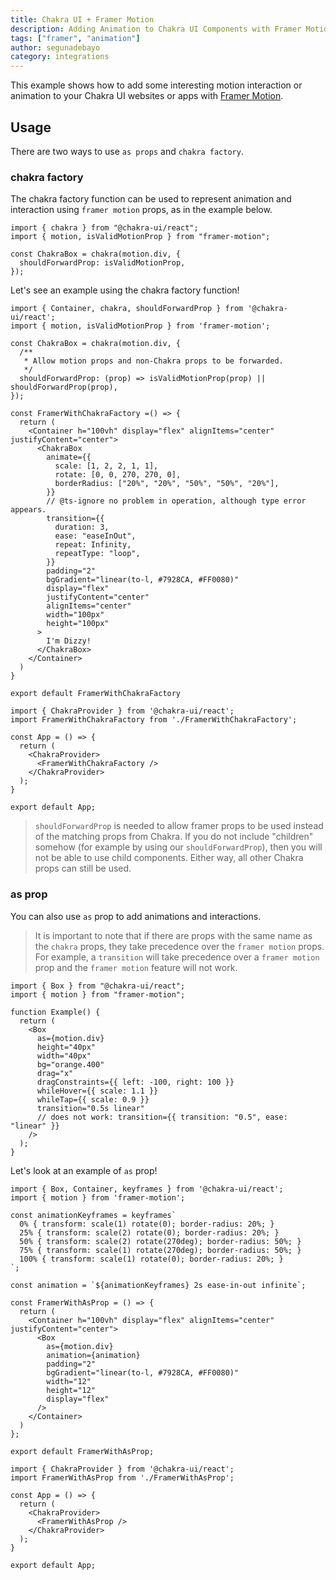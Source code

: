 ```yaml
---
title: Chakra UI + Framer Motion
description: Adding Animation to Chakra UI Components with Framer Motion
tags: ["framer", "animation"]
author: segunadebayo
category: integrations
---
```


This example shows how to add some interesting motion interaction or animation
to your Chakra UI websites or apps with
[Framer Motion](https://www.framer.com/docs/).

## Usage

There are two ways to use `as props` and `chakra factory`.

### chakra factory

The chakra factory function can be used to represent animation and interaction
using `framer motion` props, as in the example below.

```tsx
import { chakra } from "@chakra-ui/react";
import { motion, isValidMotionProp } from "framer-motion";

const ChakraBox = chakra(motion.div, {
  shouldForwardProp: isValidMotionProp,
});
```

Let's see an example using the chakra factory function!

<SandpackEditor>

```tsx FramerWithChakraFactory.tsx active
import { Container, chakra, shouldForwardProp } from '@chakra-ui/react';
import { motion, isValidMotionProp } from 'framer-motion';

const ChakraBox = chakra(motion.div, {
  /**
   * Allow motion props and non-Chakra props to be forwarded.
   */
  shouldForwardProp: (prop) => isValidMotionProp(prop) || shouldForwardProp(prop),
});

const FramerWithChakraFactory =() => {
  return (
    <Container h="100vh" display="flex" alignItems="center" justifyContent="center">
      <ChakraBox
        animate={{
          scale: [1, 2, 2, 1, 1],
          rotate: [0, 0, 270, 270, 0],
          borderRadius: ["20%", "20%", "50%", "50%", "20%"],
        }}
        // @ts-ignore no problem in operation, although type error appears.
        transition={{
          duration: 3,
          ease: "easeInOut",
          repeat: Infinity,
          repeatType: "loop",
        }}
        padding="2"
        bgGradient="linear(to-l, #7928CA, #FF0080)"
        display="flex"
        justifyContent="center"
        alignItems="center"
        width="100px"
        height="100px"
      >
        I'm Dizzy!
      </ChakraBox>
    </Container>
  )
}

export default FramerWithChakraFactory
```

```tsx App.tsx
import { ChakraProvider } from '@chakra-ui/react';
import FramerWithChakraFactory from './FramerWithChakraFactory';

const App = () => {
  return (
    <ChakraProvider>
      <FramerWithChakraFactory />
    </ChakraProvider>
  );
}

export default App;
```

</SandpackEditor>

> `shouldForwardProp` is needed to allow framer props to be used instead of the
> matching props from Chakra. If you do not include "children" somehow
> (for example by using our `shouldForwardProp`), then you will not be able
> to use child components. Either way, all other Chakra props can still be used.

### as prop

You can also use `as` prop to add animations and interactions.

> It is important to note that if there are props with the same name as the
> `chakra` props, they take precedence over the `framer motion` props. For
> example, a `transition` will take precedence over a `framer motion` prop and
> the `framer motion` feature will not work.

```tsx
import { Box } from "@chakra-ui/react";
import { motion } from "framer-motion";

function Example() {
  return (
    <Box
      as={motion.div}
      height="40px"
      width="40px"
      bg="orange.400"
      drag="x"
      dragConstraints={{ left: -100, right: 100 }}
      whileHover={{ scale: 1.1 }}
      whileTap={{ scale: 0.9 }}
      transition="0.5s linear"
      // does not work: transition={{ transition: "0.5", ease: "linear" }}
    />
  );
}
```

Let's look at an example of `as` prop!

<SandpackEditor>


```tsx FramerWithAsProp.tsx active
import { Box, Container, keyframes } from '@chakra-ui/react';
import { motion } from 'framer-motion';

const animationKeyframes = keyframes`
  0% { transform: scale(1) rotate(0); border-radius: 20%; }
  25% { transform: scale(2) rotate(0); border-radius: 20%; }
  50% { transform: scale(2) rotate(270deg); border-radius: 50%; }
  75% { transform: scale(1) rotate(270deg); border-radius: 50%; }
  100% { transform: scale(1) rotate(0); border-radius: 20%; }
`;

const animation = `${animationKeyframes} 2s ease-in-out infinite`;
  
const FramerWithAsProp = () => {
  return (
    <Container h="100vh" display="flex" alignItems="center" justifyContent="center">
      <Box
        as={motion.div}
        animation={animation}
        padding="2"
        bgGradient="linear(to-l, #7928CA, #FF0080)"
        width="12"
        height="12"
        display="flex"
      />
    </Container>
  )
};

export default FramerWithAsProp;
```

```tsx App.tsx
import { ChakraProvider } from '@chakra-ui/react';
import FramerWithAsProp from './FramerWithAsProp';

const App = () => {
  return (
    <ChakraProvider>
      <FramerWithAsProp />
    </ChakraProvider>
  );
}

export default App;
```

</SandpackEditor>